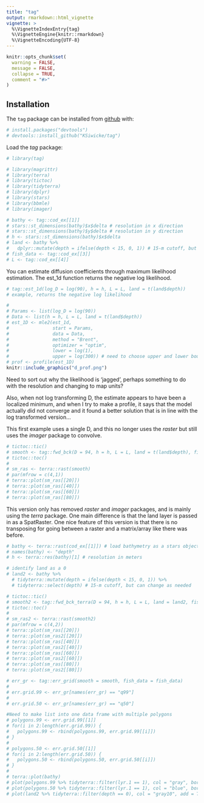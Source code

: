 ```yaml
---
title: "tag"
output: rmarkdown::html_vignette
vignette: >
  %\VignetteIndexEntry{tag}
  %\VignetteEngine{knitr::rmarkdown}
  %\VignetteEncoding{UTF-8}
---
```


```r
knitr::opts_chunk$set(
  warning = FALSE, 
  message = FALSE,
  collapse = TRUE,
  comment = "#>"
)
```

## Installation
The `tag` package can be installed from [github](https://github.com/KSiwicke/tag) with:
```r
# install.packages("devtools")
# devtools::install_github("KSiwicke/tag")
```

Load the *tag* package:
```r
# library(tag)
```


```r
# library(magrittr)
# library(terra)
# library(tictoc)
# library(tidyterra)
# library(dplyr)
# library(stars)
# library(bbmle)
# library(imager)
```

```r
# bathy <- tag::cod_ex[[1]]
# stars::st_dimensions(bathy)$x$delta # resolution in x direction
# stars::st_dimensions(bathy)$y$delta # resolution in y direction
# h <- stars::st_dimensions(bathy)$x$delta
# land <- bathy %>%
#   dplyr::mutate(depth = ifelse(depth < 15, 0, 1)) # 15-m cutoff, but can change as needed
# fish_data <- tag::cod_ex[[3]]
# L <- tag::cod_ex[[4]]
```

You can estimate diffusion coefficients through maximum likelihood estimation. The est_1d function returns the negative log likelihood.

``` r
# tag::est_1d(log_D = log(90), h = h, L = L, land = t(land$depth))
# example, returns the negative log likelihood

# 
# Params <- list(log_D = log(90))
# Data <- list(h = h, L = L, land = t(land$depth))
# est_1D <- mle2(est_1d, 
#                start = Params, 
#                data = Data, 
#                method = "Brent", 
#                optimizer = "optim",
#                lower = log(1),
#                upper = log(300)) # need to choose upper and lower boundaries
# prof <- profile(est_1D)
knitr::include_graphics("d_prof.png")
```
Need to sort out why the likelihood is 'jagged', perhaps something to do with the resolution and changing to map units?

Also, when not log transforming D, the estimate appears to have been a localized minimum, and when I try to make a profile, it says that the model actually did not converge and it found a better solution that is in line with the log transformed version...

This first example uses a single D, and this no longer uses the *raster* but still uses the *imager* package to convolve. 
```r
# tictoc::tic()
# smooth <- tag::fwd_bck(D = 94, h = h, L = L, land = t(land$depth), fish_data = fish_data)
# tictoc::toc()
# 
# sm_ras <- terra::rast(smooth)
# par(mfrow = c(4,1))
# terra::plot(sm_ras[[20]])
# terra::plot(sm_ras[[40]])
# terra::plot(sm_ras[[60]])
# terra::plot(sm_ras[[80]])
```

This version only has removed *raster* and *imager* packages, and is mainly using the *terra* package. One main difference is that the land layer is passed in as a SpatRaster. One nice feature of this version is that there is no transposing for going between a raster and a matrix/array like there was before.

```r
# bathy <- terra::rast(cod_ex[[1]]) # load bathymetry as a stars object, but convert to terra raster
# names(bathy) <- "depth"
# h <- terra::res(bathy)[1] # resolution in meters

# identify land as a 0
# land2 <- bathy %>%
  # tidyterra::mutate(depth = ifelse(depth < 15, 0, 1)) %>% 
  # tidyterra::select(depth) # 15-m cutoff, but can change as needed

# tictoc::tic()
# smooth2 <- tag::fwd_bck_terra(D = 94, h = h, L = L, land = land2, fish_data = fish_data)
# tictoc::toc()
# 
# sm_ras2 <- terra::rast(smooth2)
# par(mfrow = c(4,2))
# terra::plot(sm_ras[[20]])
# terra::plot(sm_ras2[[20]])
# terra::plot(sm_ras[[40]])
# terra::plot(sm_ras2[[40]])
# terra::plot(sm_ras[[60]])
# terra::plot(sm_ras2[[60]])
# terra::plot(sm_ras[[80]])
# terra::plot(sm_ras2[[80]])
```

```r
# err_gr <- tag::err_grid(smooth = smooth, fish_data = fish_data)
# 
# err.grid.99 <- err_gr[names(err_gr) == "q99"]
# 
# err.grid.50 <- err_gr[names(err_gr) == "q50"]

#Need to make list into one data frame with multiple polygons
# polygons.99 <- err.grid.99[[1]]
# for(i in 2:length(err.grid.99)) {
#   polygons.99 <- rbind(polygons.99, err.grid.99[[i]])
# }
# 
# polygons.50 <- err.grid.50[[1]]
# for(i in 2:length(err.grid.50)) {
#   polygons.50 <- rbind(polygons.50, err.grid.50[[i]])
# }
# 
# terra::plot(bathy)
# plot(polygons.99 %>% tidyterra::filter(lyr.1 == 1), col = "gray", border = "gray", add = TRUE)
# plot(polygons.50 %>% tidyterra::filter(lyr.1 == 1), col = "blue", border = "blue", add = TRUE)
# plot(land2 %>% tidyterra::filter(depth == 0), col = "gray10", add = TRUE)
```

